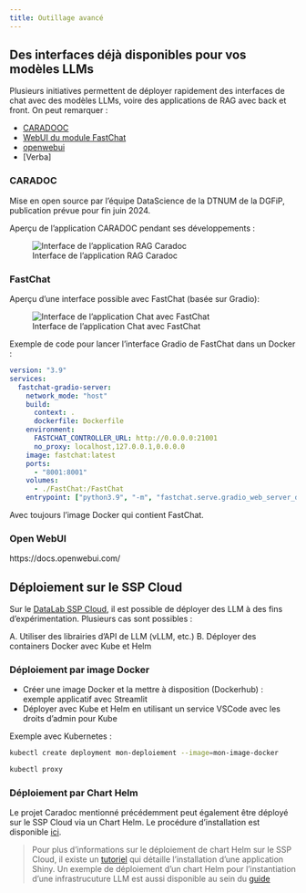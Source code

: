 ```yaml
---
title: Outillage avancé
---
```


## Des interfaces déjà disponibles pour vos modèles LLMs

Plusieurs initiatives permettent de déployer rapidement des interfaces de chat avec des modèles LLMs, voire des applications de RAG avec back et front. On peut remarquer :

- [CARADOOC](#caradoc)
- [WebUI du module FastChat](#fastchat)
- [openwebui](#openwebui)
- [Verba]

### CARADOC

Mise en open source par l'équipe DataScience de la DTNUM de la DGFiP, publication prévue pour fin juin 2024.

Aperçu de l'application CARADOC pendant ses développements :

![Interface de l'application RAG Caradoc](../images/chat.png "Interface de l'application RAG Caradoc")

### FastChat

Aperçu d'une interface possible avec FastChat (basée sur Gradio):

![Interface de l'application Chat avec FastChat](../images/chat2.png "Interface de l'application Chat avec FastChat")

Exemple de code pour lancer l'interface Gradio de FastChat dans un Docker :

```yaml
version: "3.9"
services:
  fastchat-gradio-server:
    network_mode: "host"
    build:
      context: .
      dockerfile: Dockerfile
    environment:
      FASTCHAT_CONTROLLER_URL: http://0.0.0.0:21001
      no_proxy: localhost,127.0.0.1,0.0.0.0
    image: fastchat:latest
    ports:
      - "8001:8001"
    volumes:
      - ./FastChat:/FastChat
    entrypoint: ["python3.9", "-m", "fastchat.serve.gradio_web_server_dtnum", "--controller-url", "http://0.0.0.0:21001", "--host", "0.0.0.0", "--port", "8001", "--model-list-mode", "reload"]
```

Avec toujours l'image Docker qui contient FastChat.

### Open WebUI

https://docs.openwebui.com/


## Déploiement sur le SSP Cloud

Sur le [DataLab SSP Cloud](https://datalab.sspcloud.fr/), il est possible de déployer des LLM à des fins d'expérimentation. Plusieurs cas sont possibles :

A. Utiliser des librairies d'API de LLM (vLLM, etc.)
B. Déployer des containers Docker avec Kube et Helm

### Déploiement par image Docker

* Créer une image Docker et la mettre à disposition (Dockerhub) : exemple applicatif avec Streamlit
* Déployer avec Kube et Helm en utilisant un service VSCode avec les droits d'admin pour Kube

Exemple avec Kubernetes :

```bash
kubectl create deployment mon-deploiement --image=mon-image-docker
```

```bash
kubectl proxy
```

### Déploiement par Chart Helm

Le projet Caradoc mentionné précédemment peut également être déployé sur le SSP Cloud via un Chart Helm. Le procédure d'installation est disponible [ici](https://gitlab.adullact.net/dgfip/projets-ia/caradoc/-/blob/master/k8s/charts/README.md).

> Pour plus d'informations sur le déploiement de chart Helm sur le SSP Cloud, il existe un [tutoriel](https://github.com/InseeFrLab/sspcloud-tutorials/blob/main/deployment/shiny-app.md) qui détaille l'installation d'une application Shiny. Un exemple de déploiement d'un chart Helm pour l'instantiation d'une infrastrucuture LLM est aussi disponible au sein du [guide](./4_Socle_Production.qmd#C. Exemple de déploiement)